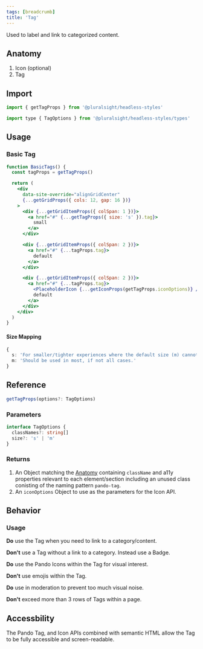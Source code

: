 ```yaml
---
tags: [breadcrumb]
title: 'Tag'
---
```



<p className="size-xxl">Used to label and link to categorized content.</p>

<DocsLinkBar
  github="https://github.com/pluralsight/pando/tree/main/packages/headless-styles/src/components/Tag"
  figma="https://www.figma.com/file/ZmH4XsZS5WnKeo28ylM5x1/Pando-UI-kit-(Web)?node-id=1214%3A50560&t=YLA3FBYLefNvfeuf-0"
/>

## Anatomy

1. Icon (optional)
2. Tag

## Import

```javascript
import { getTagProps } from '@pluralsight/headless-styles'
```

```javascript
import type { TagOptions } from '@pluralsight/headless-styles/types'
```

## Usage

### Basic Tag

```jsx live
function BasicTags() {
  const tagProps = getTagProps()

  return (
    <div
      data-site-override="alignGridCenter"
      {...getGridProps({ cols: 12, gap: 16 })}
    >
      <div {...getGridItemProps({ colSpan: 1 })}>
        <a href="#" {...getTagProps({ size: 's' }).tag}>
          small
        </a>
      </div>

      <div {...getGridItemProps({ colSpan: 2 })}>
        <a href="#" {...tagProps.tag}>
          default
        </a>
      </div>

      <div {...getGridItemProps({ colSpan: 2 })}>
        <a href="#" {...tagProps.tag}>
          <PlaceholderIcon {...getIconProps(getTagProps.iconOptions)} />
          default
        </a>
      </div>
    </div>
  )
}
```

#### Size Mapping

```typescript title="Tag size rules."
{
  s: 'For smaller/tighter experiences where the default size (m) cannot be supported.',
  m: 'Should be used in most, if not all cases.'
}
```

## Reference

```typescript
getTagProps(options?: TagOptions)
```

### Parameters

```typescript
interface TagOptions {
  classNames?: string[]
  size?: 's' | 'm'
}
```

### Returns

1. An Object matching the [Anatomy](#anatomy) containing `className` and a11y properties relevant to each element/section including an unused class conisting of the naming pattern `pando-tag`.
2. An `iconOptions` Object to use as the parameters for the Icon API.

## Behavior

### Usage

**Do** use the Tag when you need to link to a category/content.

**Don't** use a Tag without a link to a category. Instead use a Badge.

**Do** use the Pando Icons within the Tag for visual interest.

**Don't** use emojis within the Tag.

**Do** use in moderation to prevent too much visual noise.

**Don't** exceed more than 3 rows of Tags within a page.

## Accessbility

The Pando Tag, and Icon APIs combined with semantic HTML allow the Tag to be fully accessible and screen-readable.
